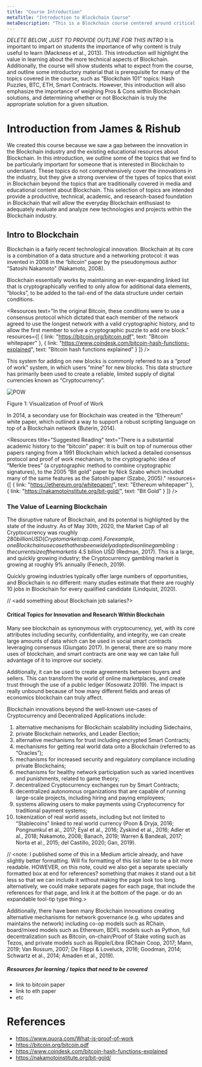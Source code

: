 ```yaml
---
title: "Course Introduction"
metaTitle: "Introduction to Blockchain Course"
metaDescription: "This is a Blockchain course centered around critical areas of innovation and research, including: scalability, oracles, privacy, Blockchain in industry, blockchain security, exchanges, and the trade-offs present in Blockchain."
---
```


*DELETE BELOW, JUST TO PROVIDE OUTLINE FOR THIS INTRO*
It is important to impart on students the importance of why content is truly useful to learn (Mackness et al., 2013). This introduction will highlight the value in learning about the more technical aspects of Blockchain. Additionally, the course will show students what to expect from the course, and outline some introductory material that is prerequisite for many of the topics covered in the course, such as “Blockchain 101” topics: Hash Puzzles, BTC, ETH, Smart Contracts. However, this introduction will also emphasize the importance of weighing Pros & Cons within Blockchain solutions, and determining whether or not Blockchain is truly the appropriate solution for a given situation.

# Introduction from James & Rishub
We created this course because we saw a gap between the innovation in the Blockchain industry and the existing educational resources about Blockchain. In this introduction, we outline some of the topics that we find to be particularly important for someone that is interested in Blockchain to understand. These topics do not comprehensively cover the innovations in the industry, but they give a strong overview of the types of topics that exist in Blockchain beyond the topics that are traditionally covered in media and educational content about Blockchain. This selection of topics are intended provide a productive, technical, academic, and research-based foundation in Blockchain that will allow the everyday Blockchain enthusiast to adequately evaluate and analyze new technologies and projects within the Blockchain industry.

## Intro to Blockchain
Blockchain is a fairly recent technological innovation. Blockchain at its core is a combination of a data structure and a networking protocol: it was invented in 2008 in the “bitcoin” paper by the pseudonymous author “Satoshi Nakamoto” (Nakamoto, 2008).

Blockchain essentially works by maintaining an ever-expanding linked list that is cryptographically verified to only allow for additional data elements, “blocks”, to be added to the tail-end of the data structure under certain conditions.


<Resources 
    text="In the original Bitcoin, these conditions were to  use a consensus protocol which dictated that each member of the network agreed to use the longest network with a valid cryptographic history, and to allow the first member to solve a cryptographic puzzle to add one block." 
    resources={[
        { link: "https://bitcoin.org/bitcoin.pdf", text: "Bitcoin whitepaper" },
        { link: "https://www.coindesk.com/bitcoin-hash-functions-explained", text: "Bitcoin hash functions explained" }
    ]}
/>

This system for adding on new blocks is commonly referred to as a “proof of work” system, in which users “mine” for new blocks. This data structure has primarily been used to create a reliable, limited supply of digital currencies known as “Cryptocurrency”.

![POW](https://qph.fs.quoracdn.net/main-qimg-6a4b7c0672390d26a59e2eac8b4af107)
<p style={{ textAlign: 'center' }}>Figure 1: Visualization of Proof of Work</p>


In 2014, a secondary use for Blockchain was created in the “Ethereum” white paper, which outlined a way to support a robust scripting language on top of a Blockchain network (Buterin, 2014).

<Resources 
    title="Suggested Reading"
    text="There is a substantial academic history to the “bitcoin” paper: it is built on top of numerous other papers ranging from a 1991 Blockchain which lacked a detailed consensus protocol and proof of work mechanism, to the cryptographic idea of “Merkle trees” (a cryptographic method to combine cryptographic signatures), to the 2005 “Bit gold” paper by Nick Szabo which included many of the same features as the Satoshi paper (Szabo, 2005)." 
    resources={[
        { link: "https://ethereum.org/whitepaper/", text: "Ethereum whitepaper" },
        { link: "https://nakamotoinstitute.org/bit-gold/", text: "Bit Gold" }
    ]}
/>

### The Value of Learning Blockchain

The disruptive nature of Blockchain, and its potential is highlighted by the state of the industry. As of May 30th, 2020, the Market Cap of all Cryptocurrency was roughly $280 billion USD (Cryptomarketcap.com). For example, one Blockchain use case that has been widely adopted is online gambling: the current size of the market is ~$4.5 billion USD (Redman, 2017). This is a large, and quickly growing industry; the Cryptocurrency gambling market is growing at roughly 9% annually (Fenech, 2019).

Quickly growing industries typically offer large numbers of opportunities, and Blockchain is no different: many studies estimate that there are roughly 10 jobs in Blockchain for every qualified candidate (Lindquist, 2020).

// <add something about Blockchain job salaries?>

#### Critical Topics for Innovation and Research Within Blockchain

Many see blockchain as synonymous with cryptocurrency, yet, with its core attributes including security, confidentiality, and integrity, we can create large amounts of data which can be used in social smart contracts leveraging consensus (Giungato 2017). In general, there are so many more uses of blockchain, and smart contracts are one way we can take full advantage of it to improve our society.

Additionally, it can be used to create agreements between buyers and sellers. This can transform the world of online marketplaces, and create trust through the use of a public ledger (Kosowatz 2019). The impact is really unbound because of how many different fields and areas of economics blockchain can truly affect.

Blockchain innovations beyond the well-known use-cases of Cryptocurrency and Decentralized Applications include:
1. alternative mechanisms for Blockchain scalability including Sidechains,
2. private Blockchain networks, and Leader Election;
3. alternative mechanisms for trust including encrypted Smart Contracts;
4. mechanisms for getting real world data onto a Blockchain (referred to as “Oracles”);
5. mechanisms for increased security and regulatory compliance including private Blockchains;
6. mechanisms for healthy network participation such as varied incentives and punishments, related to game theory;
7. decentralized Cryptocurrency exchanges run by Smart Contracts;
8. decentralized autonomous organizations that are capable of running large-scale projects, including hiring and paying employees;
9. systems allowing users to make payments using Cryptocurrency for traditional payment systems;
10. tokenization of real world assets, including but not limited to “Stablecoins” linked to real world currency (Poon & Dryja, 2016; Pongnumkul et al., 2017; Eyal et al., 2016; Zyskind et al., 2016; Adler et al., 2018; Nakamoto, 2008; Banach, 2019; Warren & Bandeali, 2017; Norta et al., 2015; del Castillo, 2020; Gan, 2019).

// <note: I published some of this in a Medium article already, and have slightly better formatting. Will fix formatting of this list later to be a bit more readable. HOWEVER, on this note, could we also get a separate specially formatted box at end for references? something that makes it stand out a bit less so that we can include it without making the page look too long. alternatively, we could make separate pages for each page, that include the references for that page, and link it at the bottom of the page. or do an expandable tool-tip type thing.>

Additionally, there have been many Blockchain innovations creating alternative mechanisms for network governance (e.g. who updates and maintains the network) including co-op models such as RChain, board/mixed models such as Ethereum, BDFL models such as Python, full decentralization such as Bitcoin, on-chain/Proof of Stake voting such as Tezos, and private models such as Ripple/Libra (RChain Coop, 2017; Mann, 2019; Van Rossum, 2007; De Filippi & Loveluck, 2016; Goodman, 2014; Schwartz et al., 2014; Amaden et al., 2019).

##### Resources for learning / topics that need to be covered
- link to bitcoin paper
- link to eth paper
- etc

# References
- https://www.quora.com/What-is-proof-of-work
- https://bitcoin.org/bitcoin.pdf
- https://www.coindesk.com/bitcoin-hash-functions-explained
- https://nakamotoinstitute.org/bit-gold/